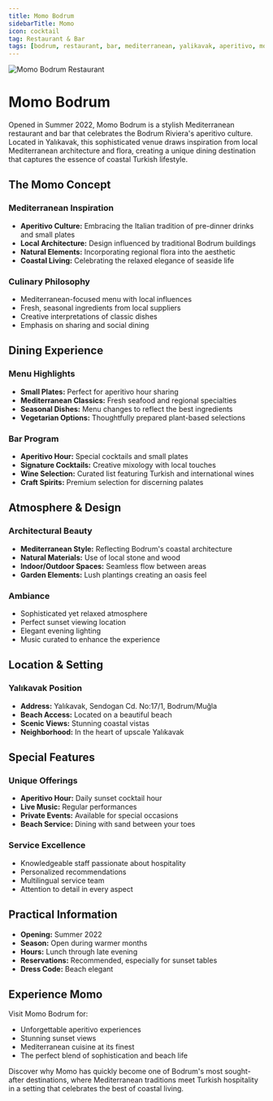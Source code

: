 ```yaml
---
title: Momo Bodrum
sidebarTitle: Momo
icon: cocktail
tag: Restaurant & Bar
tags: [bodrum, restaurant, bar, mediterranean, yalikavak, aperitivo, momo]
---
```


<img src="https://res.cloudinary.com/djzzikcey/image/upload/v1752962063/bodrum-transfer/momo-bodrum.webp" alt="Momo Bodrum Restaurant" className="rounded-lg mb-8" />

# Momo Bodrum

Opened in Summer 2022, Momo Bodrum is a stylish Mediterranean restaurant and bar that celebrates the Bodrum Riviera's aperitivo culture. Located in Yalıkavak, this sophisticated venue draws inspiration from local Mediterranean architecture and flora, creating a unique dining destination that captures the essence of coastal Turkish lifestyle.

## The Momo Concept

### Mediterranean Inspiration
- **Aperitivo Culture:** Embracing the Italian tradition of pre-dinner drinks and small plates
- **Local Architecture:** Design influenced by traditional Bodrum buildings
- **Natural Elements:** Incorporating regional flora into the aesthetic
- **Coastal Living:** Celebrating the relaxed elegance of seaside life

### Culinary Philosophy
- Mediterranean-focused menu with local influences
- Fresh, seasonal ingredients from local suppliers
- Creative interpretations of classic dishes
- Emphasis on sharing and social dining

## Dining Experience

### Menu Highlights
- **Small Plates:** Perfect for aperitivo hour sharing
- **Mediterranean Classics:** Fresh seafood and regional specialties
- **Seasonal Dishes:** Menu changes to reflect the best ingredients
- **Vegetarian Options:** Thoughtfully prepared plant-based selections

### Bar Program
- **Aperitivo Hour:** Special cocktails and small plates
- **Signature Cocktails:** Creative mixology with local touches
- **Wine Selection:** Curated list featuring Turkish and international wines
- **Craft Spirits:** Premium selection for discerning palates

## Atmosphere & Design

### Architectural Beauty
- **Mediterranean Style:** Reflecting Bodrum's coastal architecture
- **Natural Materials:** Use of local stone and wood
- **Indoor/Outdoor Spaces:** Seamless flow between areas
- **Garden Elements:** Lush plantings creating an oasis feel

### Ambiance
- Sophisticated yet relaxed atmosphere
- Perfect sunset viewing location
- Elegant evening lighting
- Music curated to enhance the experience

## Location & Setting

### Yalıkavak Position
- **Address:** Yalıkavak, Sendogan Cd. No:17/1, Bodrum/Muğla
- **Beach Access:** Located on a beautiful beach
- **Scenic Views:** Stunning coastal vistas
- **Neighborhood:** In the heart of upscale Yalıkavak

## Special Features

### Unique Offerings
- **Aperitivo Hour:** Daily sunset cocktail hour
- **Live Music:** Regular performances
- **Private Events:** Available for special occasions
- **Beach Service:** Dining with sand between your toes

### Service Excellence
- Knowledgeable staff passionate about hospitality
- Personalized recommendations
- Multilingual service team
- Attention to detail in every aspect

## Practical Information

- **Opening:** Summer 2022
- **Season:** Open during warmer months
- **Hours:** Lunch through late evening
- **Reservations:** Recommended, especially for sunset tables
- **Dress Code:** Beach elegant

## Experience Momo

Visit Momo Bodrum for:
- Unforgettable aperitivo experiences
- Stunning sunset views
- Mediterranean cuisine at its finest
- The perfect blend of sophistication and beach life

Discover why Momo has quickly become one of Bodrum's most sought-after destinations, where Mediterranean traditions meet Turkish hospitality in a setting that celebrates the best of coastal living.